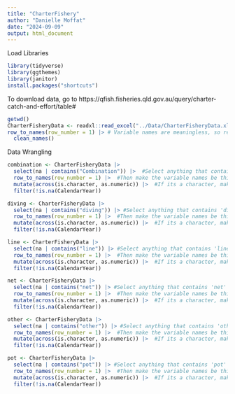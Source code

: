 ```yaml
---
title: "CharterFishery"
author: "Danielle Moffat"
date: "2024-09-09"
output: html_document
---
```


Load Libraries
```r
library(tidyverse)
library(ggthemes)
library(janitor)
install.packages("shortcuts")
```

To download data, go to https://qfish.fisheries.qld.gov.au/query/charter-catch-and-effort/table# 
```r
getwd()
CharterFisheryData <- readxl::read_excel("../Data/CharterFisheryData.xlsx") |>
row_to_names(row_number = 1) |> # Variable names are meaningless, so remove
  clean_names()
```

Data Wrangling
```r
combination <- CharterFisheryData |>
  select(na | contains("Combination")) |>  #Select anything that contains 'combination'
  row_to_names(row_number = 1) |>  #Then make the variable names be this thing from row #1
  mutate(across(is.character, as.numeric)) |>  #If its a character, make it a numeric variable
  filter(!is.na(CalendarYear))

diving <- CharterFisheryData |>
  select(na | contains("diving")) |> #Select anything that contains 'diving'
  row_to_names(row_number = 1) |>  #Then make the variable names be this thing from row #1
  mutate(across(is.character, as.numeric)) |>  #If its a character, make it a numeric variable
  filter(!is.na(CalendarYear))

line <- CharterFisheryData |>
  select(na | contains("line")) |> #Select anything that contains 'line'
  row_to_names(row_number = 1) |>  #Then make the variable names be this thing from row #1
  mutate(across(is.character, as.numeric)) |>  #If its a character, make it a numeric variable
  filter(!is.na(CalendarYear))

net <- CharterFisheryData |>
  select(na | contains("net")) |> #Select anything that contains 'net'
  row_to_names(row_number = 1) |>  #Then make the variable names be this thing from row #1
  mutate(across(is.character, as.numeric)) |>  #If its a character, make it a numeric variable
  filter(!is.na(CalendarYear))

other <- CharterFisheryData |>
  select(na | contains("other")) |> #Select anything that contains 'other'
  row_to_names(row_number = 1) |>  #Then make the variable names be this thing from row #1
  mutate(across(is.character, as.numeric)) |>  #If its a character, make it a numeric variable
  filter(!is.na(CalendarYear))

pot <- CharterFisheryData |>
  select(na | contains("pot")) |> #Select anything that contains 'pot'
  row_to_names(row_number = 1) |>  #Then make the variable names be this thing from row #1
  mutate(across(is.character, as.numeric)) |>  #If its a character, make it a numeric variable
  filter(!is.na(CalendarYear))
```

